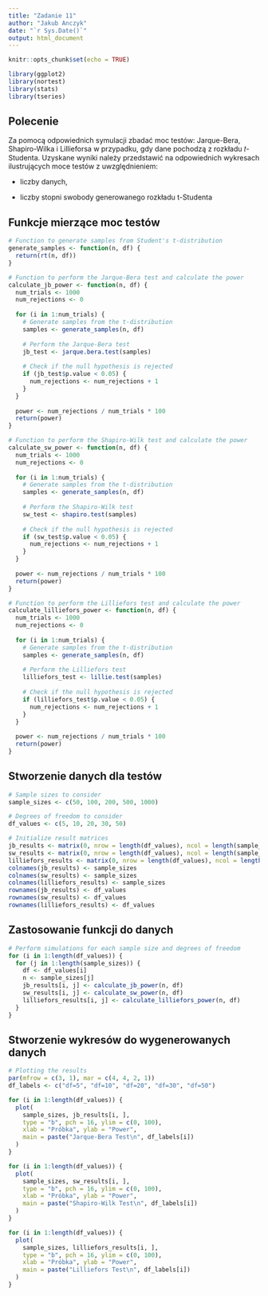 ```yaml
---
title: "Zadanie 11"
author: "Jakub Anczyk"
date: "`r Sys.Date()`"
output: html_document
---
```


```r
knitr::opts_chunk$set(echo = TRUE)
```

```r
library(ggplot2)
library(nortest)
library(stats)
library(tseries)
```

## Polecenie

Za pomocą odpowiednich symulacji zbadać moc testów: Jarque-Bera, Shapiro-Wilka i Lillieforsa w przypadku, gdy dane pochodzą z rozkładu 𝑡-Studenta. Uzyskane wyniki należy przedstawić na odpowiednich wykresach ilustrujących moce testów z uwzględnieniem:

- liczby danych,

- liczby stopni swobody generowanego rozkładu t-Studenta

## Funkcje mierzące moc testów

```r

# Function to generate samples from Student's t-distribution
generate_samples <- function(n, df) {
  return(rt(n, df))
}

# Function to perform the Jarque-Bera test and calculate the power
calculate_jb_power <- function(n, df) {
  num_trials <- 1000
  num_rejections <- 0
  
  for (i in 1:num_trials) {
    # Generate samples from the t-distribution
    samples <- generate_samples(n, df)
    
    # Perform the Jarque-Bera test
    jb_test <- jarque.bera.test(samples)
    
    # Check if the null hypothesis is rejected
    if (jb_test$p.value < 0.05) {
      num_rejections <- num_rejections + 1
    }
  }
  
  power <- num_rejections / num_trials * 100
  return(power)
}

# Function to perform the Shapiro-Wilk test and calculate the power
calculate_sw_power <- function(n, df) {
  num_trials <- 1000
  num_rejections <- 0
  
  for (i in 1:num_trials) {
    # Generate samples from the t-distribution
    samples <- generate_samples(n, df)
    
    # Perform the Shapiro-Wilk test
    sw_test <- shapiro.test(samples)
    
    # Check if the null hypothesis is rejected
    if (sw_test$p.value < 0.05) {
      num_rejections <- num_rejections + 1
    }
  }
  
  power <- num_rejections / num_trials * 100
  return(power)
}

# Function to perform the Lilliefors test and calculate the power
calculate_lilliefors_power <- function(n, df) {
  num_trials <- 1000
  num_rejections <- 0
  
  for (i in 1:num_trials) {
    # Generate samples from the t-distribution
    samples <- generate_samples(n, df)
    
    # Perform the Lilliefors test
    lilliefors_test <- lillie.test(samples)
    
    # Check if the null hypothesis is rejected
    if (lilliefors_test$p.value < 0.05) {
      num_rejections <- num_rejections + 1
    }
  }
  
  power <- num_rejections / num_trials * 100
  return(power)
}

```

## Stworzenie danych dla testów

```r
# Sample sizes to consider
sample_sizes <- c(50, 100, 200, 500, 1000)

# Degrees of freedom to consider
df_values <- c(5, 10, 20, 30, 50)

# Initialize result matrices
jb_results <- matrix(0, nrow = length(df_values), ncol = length(sample_sizes))
sw_results <- matrix(0, nrow = length(df_values), ncol = length(sample_sizes))
lilliefors_results <- matrix(0, nrow = length(df_values), ncol = length(sample_sizes))
colnames(jb_results) <- sample_sizes
colnames(sw_results) <- sample_sizes
colnames(lilliefors_results) <- sample_sizes
rownames(jb_results) <- df_values
rownames(sw_results) <- df_values
rownames(lilliefors_results) <- df_values

```

## Zastosowanie funkcji do danych

```r

# Perform simulations for each sample size and degrees of freedom
for (i in 1:length(df_values)) {
  for (j in 1:length(sample_sizes)) {
    df <- df_values[i]
    n <- sample_sizes[j]
    jb_results[i, j] <- calculate_jb_power(n, df)
    sw_results[i, j] <- calculate_sw_power(n, df)
    lilliefors_results[i, j] <- calculate_lilliefors_power(n, df)
  }
}

```

## Stworzenie wykresów do wygenerowanych danych

```r

# Plotting the results
par(mfrow = c(3, 1), mar = c(4, 4, 2, 1))
df_labels <- c("df=5", "df=10", "df=20", "df=30", "df=50")

for (i in 1:length(df_values)) {
  plot(
    sample_sizes, jb_results[i, ],
    type = "b", pch = 16, ylim = c(0, 100),
    xlab = "Próbka", ylab = "Power",
    main = paste("Jarque-Bera Test\n", df_labels[i])
  )
}

for (i in 1:length(df_values)) {
  plot(
    sample_sizes, sw_results[i, ],
    type = "b", pch = 16, ylim = c(0, 100),
    xlab = "Próbka", ylab = "Power",
    main = paste("Shapiro-Wilk Test\n", df_labels[i])
  )
}

for (i in 1:length(df_values)) {
  plot(
    sample_sizes, lilliefors_results[i, ],
    type = "b", pch = 16, ylim = c(0, 100),
    xlab = "Próbka", ylab = "Power",
    main = paste("Lilliefors Test\n", df_labels[i])
  )
}


```